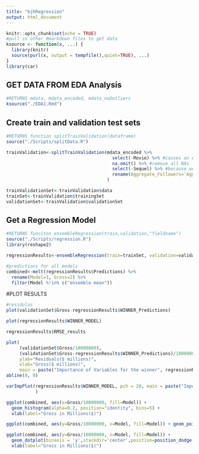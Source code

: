 ```yaml
---
title: "bjhRegression"
output: html_document
---
```


```r
knitr::opts_chunk$set(echo = TRUE)
#pull in other Rmarkdown files to get data 
ksource <- function(x, ...) {
  library(knitr)
  source(purl(x, output = tempfile(),quiet=TRUE), ...)
}
library(car)
```

## GET DATA FROM EDA Analysis 
```r

#RETURNS mdata, mdata_encoded, mdata_noOutliers 
ksource("./EDA1.Rmd")
```

## Create train and validation test sets
```r
#RETURNS function splitTrainValidation(dataframe)
source("./Scripts/splitData.R")

trainValidation<-splitTrainValidation(mdata_encoded %>% 
                                        select(-Movie) %>% #causes an error
                                        na.omit() %>% #remove all NAs
                                        select(-Sequel) %>% #because we already included isSequal
                                        rename(Aggregate_Followers=`Aggregate Followers`)#was erroring
                                      ) 

trainValidationSet<-trainValidation$data
trainSet<-trainValidation$trainingSet
validationSet<-trainValidation$validationSet
```

## Get a Regression Model
```r
#RETURNS funciton ensembleRegression(train,validation,"fieldname")
source("./Scripts/regression.R")
library(reshape2)

regressionResults<-ensembleRegression(train=trainSet, validation=validationSet, fieldname="Gross")

#predictions for all models 
combined<-melt(regressionResults$Predictions) %>% 
  rename(Model=1, Gross=2) %>% 
  filter(Model %!in% c("ensemble mean"))

```

#PLOT RESULTS
```r
#residulas 
plot(validationSet$Gross-regressionResults$WINNER_Predictions) 

plot(regressionResults$WINNER_MODEL)

regressionResults$RMSE_results

plot(
     (validationSet$Gross/10000000),
     (validationSet$Gross-regressionResults$WINNER_Predictions)/10000000, 
     ylab="Residuals($ millions)", 
     xlab="Gross($ millions)",
     main = paste("Importance of Variables for the winner", regressionResults$WINNER_NAME))
abline(0, 0) 

varImpPlot(regressionResults$WINNER_MODEL, pch = 20, main = paste("Importance of Variables for the winner", regressionResults$WINNER_NAME)
           )

ggplot(combined, aes(x=Gross/10000000, fill=Model)) + 
  geom_histogram(alpha=0.2, position="identity", bins=5) + 
  xlab(label="Gross in Millions($)")

ggplot(combined, aes(y=Gross/10000000, x=Model, fill=Model)) + geom_point(aes(colour = Model))

ggplot(combined, aes(y=Gross/10000000, x=Model, fill=Model)) + 
  geom_dotplot(binaxis = 'y',stackdir='center',position=position_dodge(1),binwidth = 1) + 
  xlab(label="Gross in Millions($)")
```